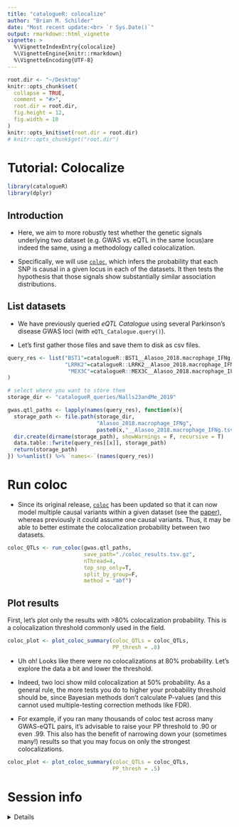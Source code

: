 ```yaml
---
title: "catalogueR: colocalize" 
author: "Brian M. Schilder"
date: "Most recent update:<br> `r Sys.Date()`"
output: rmarkdown::html_vignette
vignette: >
  %\VignetteIndexEntry{colocalize}
  %\VignetteEngine{knitr::rmarkdown}
  %\VignetteEncoding{UTF-8}
---
```


```r
root.dir <- "~/Desktop"
knitr::opts_chunk$set(
  collapse = TRUE,
  comment = "#>",
  root.dir = root.dir,
  fig.height = 12,
  fig.width = 10
)  
knitr::opts_knit$set(root.dir = root.dir)
# knitr::opts_chunk$get("root.dir")
```


# Tutorial: Colocalize


```r
library(catalogueR) 
library(dplyr)
```

## Introduction  

- Here, we aim to more robustly test whether the genetic signals underlying two dataset (e.g. GWAS vs. eQTL in the same locus)are indeed the same, using a methodology called colocalization. 

- Specifically, we will use [`coloc`](https://github.com/chr1swallace/coloc), which infers the probability that each SNP is causal in a given locus in each of the datasets. It then tests the hypothesis that those signals show substantially similar association distributions. 


## List datasets 

- We have previously queried *eQTL Catalogue* using several Parkinson's disease GWAS loci (with `eQTL_Catalogue.query()`). 

- Let's first gather those files and save them to disk as csv files.  

```r
query_res <- list("BST1"=catalogueR::BST1__Alasoo_2018.macrophage_IFNg,
                  "LRRK2"=catalogueR::LRRK2__Alasoo_2018.macrophage_IFNg,
                   "MEX3C"=catalogueR::MEX3C__Alasoo_2018.macrophage_IFNg
)

# select where you want to store them 
storage_dir <- "catalogueR_queries/Nalls23andMe_2019"

gwas.qtl_paths <- lapply(names(query_res), function(x){
  storage_path <- file.path(storage_dir,
                            "Alasoo_2018.macrophage_IFNg",
                            paste0(x,"__Alasoo_2018.macrophage_IFNg.tsv.gz"))
  dir.create(dirname(storage_path), showWarnings = F, recursive = T)
  data.table::fwrite(query_res[[x]], storage_path)
  return(storage_path)
}) %>%unlist() %>% `names<-`(names(query_res))
```


# Run coloc

- Since its original release, [`coloc`](https://github.com/chr1swallace/coloc) has been updated so that it can now model multiple causal variants within a given dataset (see the [paper](https://journals.plos.org/plosgenetics/article?id=10.1371/journal.pgen.1008720)), whereas previously it could assume one causal variants. Thus, it may be able to better estimate the colocalization probability between two datasets. 

```r
coloc_QTLs <- run_coloc(gwas.qtl_paths,
                        save_path="./coloc_results.tsv.gz",
                        nThread=4,
                        top_snp_only=T,
                        split_by_group=F,
                        method = "abf")
```

## Plot results 

First, let's plot only the results with >80% colocalization probability. 
This is a colocalization threshold commonly used in the field. 

```r
coloc_plot <- plot_coloc_summary(coloc_QTLs = coloc_QTLs,
                                 PP_thresh = .8)
```
- Uh oh! Looks like there were no colocalizations at 80% probability. 
Let's explore the data a bit and lower the threshold.

- Indeed, two loci show mild colocalization at 50% probability. 
As a general rule, the more tests you do to higher your probability threshold should be, since Bayesian methods don't calculate P-values (and this cannot used multiple-testing correction methods like FDR). 

- For example, if you ran many thousands of coloc test across many GWAS-eQTL pairs, it's advisable to raise your PP threshold to .90 or even .99. This also has the benefit of narrowing down your (sometimes many!) results so that you may focus on only the strongest colocalizations. 

```r
coloc_plot <- plot_coloc_summary(coloc_QTLs = coloc_QTLs,
                                 PP_thresh = .5)
```

# Session info 

<details> 

```r
utils::sessionInfo()
```

</details>

